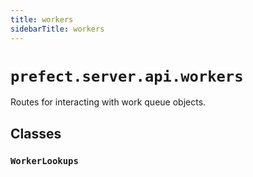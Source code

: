 ```yaml
---
title: workers
sidebarTitle: workers
---
```


# `prefect.server.api.workers`



Routes for interacting with work queue objects.


## Classes

### `WorkerLookups`
